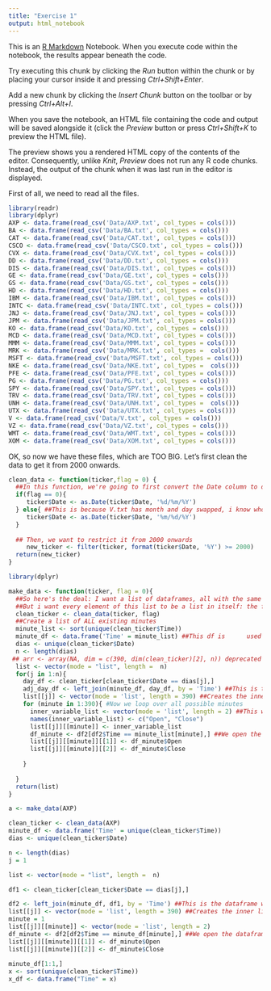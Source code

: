 ---
title: "Exercise 1"
output: html_notebook
---

This is an [R Markdown](http://rmarkdown.rstudio.com) Notebook. When you execute code within the notebook, the results appear beneath the code. 

Try executing this chunk by clicking the *Run* button within the chunk or by placing your cursor inside it and pressing *Ctrl+Shift+Enter*. 


Add a new chunk by clicking the *Insert Chunk* button on the toolbar or by pressing *Ctrl+Alt+I*.

When you save the notebook, an HTML file containing the code and output will be saved alongside it (click the *Preview* button or press *Ctrl+Shift+K* to preview the HTML file).

The preview shows you a rendered HTML copy of the contents of the editor. Consequently, unlike *Knit*, *Preview* does not run any R code chunks. Instead, the output of the chunk when it was last run in the editor is displayed.

First of all, we need to read all the files.

```{r}
library(readr)
library(dplyr)
AXP <- data.frame(read_csv('Data/AXP.txt', col_types = cols()))
BA <- data.frame(read_csv('Data/BA.txt', col_types = cols()))
CAT <- data.frame(read_csv('Data/CAT.txt', col_types = cols()))
CSCO <- data.frame(read_csv('Data/CSCO.txt', col_types = cols()))
CVX <- data.frame(read_csv('Data/CVX.txt', col_types = cols()))
DD <- data.frame(read_csv('Data/DD.txt', col_types = cols()))
DIS <- data.frame(read_csv('Data/DIS.txt', col_types = cols()))
GE <- data.frame(read_csv('Data/GE.txt', col_types = cols()))
GS <- data.frame(read_csv('Data/GS.txt', col_types = cols()))
HD <- data.frame(read_csv('Data/HD.txt', col_types = cols()))
IBM <- data.frame(read_csv('Data/IBM.txt', col_types = cols()))
INTC <- data.frame(read_csv('Data/INTC.txt', col_types = cols()))
JNJ <- data.frame(read_csv('Data/JNJ.txt', col_types = cols()))
JPM <- data.frame(read_csv('Data/JPM.txt', col_types = cols()))
KO <- data.frame(read_csv('Data/KO.txt', col_types = cols()))
MCD <- data.frame(read_csv('Data/MCD.txt', col_types = cols()))
MMM <- data.frame(read_csv('Data/MMM.txt', col_types = cols()))
MRK <- data.frame(read_csv('Data/MRK.txt', col_types =  cols()))
MSFT <- data.frame(read_csv('Data/MSFT.txt', col_types = cols()))
NKE <- data.frame(read_csv('Data/NKE.txt', col_types =  cols()))
PFE <- data.frame(read_csv('Data/PFE.txt', col_types = cols()))
PG <- data.frame(read_csv('Data/PG.txt', col_types = cols()))
SPY <- data.frame(read_csv('Data/SPY.txt', col_types = cols()))
TRV <- data.frame(read_csv('Data/TRV.txt', col_types = cols()))
UNH <- data.frame(read_csv('Data/UNH.txt', col_types =  cols()))
UTX <- data.frame(read_csv('Data/UTX.txt', col_types = cols()))
V <- data.frame(read_csv('Data/V.txt', col_types = cols()))
VZ <- data.frame(read_csv('Data/VZ.txt', col_types = cols()))
WMT <- data.frame(read_csv('Data/WMT.txt', col_types = cols()))
XOM <- data.frame(read_csv('Data/XOM.txt', col_types = cols()))
```

OK, so now we have these files, which are TOO BIG. Let's first clean the data to get it from 2000 onwards.
```{r}
clean_data <- function(ticker,flag = 0) {
  ##In this function, we're going to first convert the Date column to date:
  if(flag == 0){
     ticker$Date <- as.Date(ticker$Date, '%d/%m/%Y')
  } else{ ##This is because V.txt has month and day swapped, i know who it is 
     ticker$Date <- as.Date(ticker$Date, '%m/%d/%Y')
  }
  
  ## Then, we want to restrict it from 2000 onwards
     new_ticker <- filter(ticker, format(ticker$Date, '%Y') >= 2000)
  return(new_ticker)
}
```


```{r}
library(dplyr)

make_data <- function(ticker, flag = 0){
  ##So here's the deal: I want a list of dataframes, all with the same length of minutes.
  ##But i want every element of this list to be a list in itself: the first element is the DATE of the dataframe, the second is the dataframe itself. 
  clean_ticker <- clean_data(ticker, flag)
  ##Create a list of ALL existing minutes
  minute_list <- sort(unique(clean_ticker$Time))
  minute_df <- data.frame('Time' = minute_list) ##This df is      used only for the left join 
  dias <- unique(clean_ticker$Date)
  n <- length(dias)
 ## arr <- array(NA, dim = c(390, dim(clean_ticker)[2], n)) deprecated
  list <- vector(mode = "list", length =  n)
  for(j in 1:n){
    day_df <- clean_ticker[clean_ticker$Date == dias[j],]
    adj_day_df <- left_join(minute_df, day_df, by = 'Time') ##This is the dataframe with all data for all possible minutes, whether they have observations that day or not
    list[[j]] <- vector(mode = 'list', length = 390) ##Creates the inner list
    for (minute in 1:390){ #Now we loop over all possible minutes
      inner_variable_list <- vector(mode = 'list', length = 2) ##This will have the length of all variables you want
      names(inner_variable_list) <- c("Open", "Close")
      list[[j]][[minute]] <- inner_variable_list
      df_minute <- df2[df2$Time == minute_list[minute],] ##We open the dataframe minute by minute
      list[[j]][[minute]][[1]] <- df_minute$Open
      list[[j]][[minute]][[2]] <- df_minute$Close
      
    }
    
  }
  return(list)
}

```

```{r}

a <- make_data(AXP)

```
```{r}
clean_ticker <- clean_data(AXP)
minute_df <- data.frame('Time' = unique(clean_ticker$Time))
dias <- unique(clean_ticker$Date)

n <- length(dias)
j = 1 

list <- vector(mode = "list", length =  n)

df1 <- clean_ticker[clean_ticker$Date == dias[j],]

df2 <- left_join(minute_df, df1, by = 'Time') ##This is the dataframe with all data for all possible minutes, whether they have observations that day or not
list[[j]] <- vector(mode = 'list', length = 390) ##Creates the inner list
minute = 1
list[[j]][[minute]] <- vector(mode = 'list', length = 2)
df_minute <- df2[df2$Time == minute_df[minute],] ##We open the dataframe minute by minute
list[[j]][[minute]][[1]] <- df_minute$Open
list[[j]][[minute]][[2]] <- df_minute$Close
      
minute_df[1:1,]
x <- sort(unique(clean_ticker$Time))
x_df <- data.frame("Time" = x)
```
